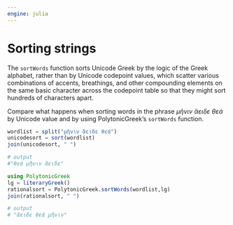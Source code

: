 ```yaml
---
engine: julia
---
```


# Sorting strings


The `sortWords` function sorts Unicode Greek by the logic of the Greek alphabet, rather than by Unicode codepoint values, which scatter various combinations of accents, breathings, and other compounding elements on the same basic character across the codepoint table so that they might sort hundreds of characters apart.

Compare what happens when sorting words in the phrase *μῆνιν ἄειδε θεά* by Unicode value and by using PolytonicGreek's `sortWords` function.

```julia
wordlist = split("μῆνιν ἄειδε θεά")
unicodesort = sort(wordlist)
join(unicodesort, " ")

# output
#"θεά μῆνιν ἄειδε"
```

```julia
using PolytonicGreek
lg = literaryGreek()
rationalsort = PolytonicGreek.sortWords(wordlist,lg)
join(rationalsort, " ")

# output
# "ἄειδε θεά μῆνιν"
```


